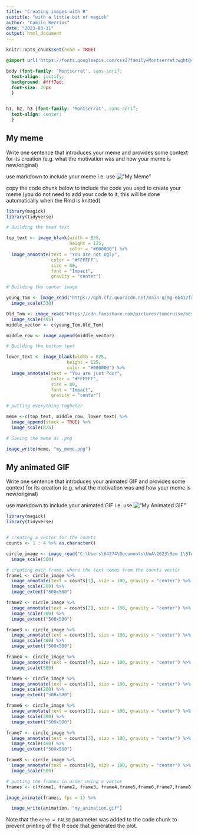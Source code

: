 ---
title: "Creating images with R"
subtitle: "with a little bit of magick"
author: "Camilo Berrios"
date: "2023-03-11"
output: html_document
---

```{r setup, include=FALSE}
knitr::opts_chunk$set(echo = TRUE)

```

```{css}
@import url('https://fonts.googleapis.com/css2?family=Montserrat:wght@400;600&display=swap');

body {font-family: 'Montserrat', sans-serif;
  text-align: justify;
  background: #fff7ed;
  font-size: 20px
  }


h1, h2, h3 {font-family: 'Montserrat', sans-serif;
  text-align: center;
  }
```
## My meme
Write one sentence that introduces your meme and provides some context for its creation (e.g. what the motivation was and how your meme is new/original)

use markdown to include your meme i.e. use !["My Meme"](my_meme.png)

copy the code chunk below to include the code you used to create your meme (you do not need to add your code to it, this will be done automatically when the Rmd is knitted)



```{r file='meme.R', eval=FALSE}
library(magick)
library(tidyverse)

# Building the head text

top_text <- image_blank(width = 825, 
                        height = 125, 
                        color = "#000000") %>%
  image_annotate(text = "You are not Ugly",
                 color = "#FFFFFF",
                 size = 80,
                 font = "Impact",
                 gravity = "center")

# Building the center image

young_Tom <- image_read("https://qph.cf2.quoracdn.net/main-qimg-6b412fa3348ad055237be35bbdade1cc-lq") %>%
  image_scale(330)

Old_Tom <- image_read("https://cdn.fansshare.com/pictures/tomcruise/best-actor-tom-cruise-face-photo-871606198.jpg") %>%
  image_scale(495)
middle_vector <- c(young_Tom,Old_Tom)

middle_row <- image_append(middle_vector)

# Building the bottom text

lower_text <- image_blank(width = 825, 
                       height = 125, 
                       color = "#000000") %>%
  image_annotate(text = "You are just Poor",
                 color = "#FFFFFF",
                 size = 80,
                 font = "Impact",
                 gravity = "center")

# putting everything togheter

meme <-c(top_text, middle_row, lower_text) %>%
  image_append(stack = TRUE) %>%
  image_scale(825)

# Saving the meme as .png

image_write(meme, "my_meme.png")

```

## My animated GIF

Write one sentence that introduces your animated GIF and provides some context for its creation (e.g. what the motivation was and how your meme is new/original)

use markdown to include your animated GIF i.e. use !["My Animated GIF"](Happy_Birthday.gif)


```{r file='gif.R', eval=FALSE}

library(magick)
library(tidyverse)


# creating a vector for the counts
counts <- 1 : 4 %>% as.character()

circle_image <- image_read("C:\Users\64274\Documents\UoA\2023\Sem 1\STATS 220\Project\P1.jpg") %>%
  image_scale(500)

# creating each frame, where the text comes from the counts vector
frame1 <- circle_image %>%
  image_annotate(text = counts[1], size = 100, gravity = "center") %>%
  image_scale(200) %>%
  image_extent("500x500")

frame2 <- circle_image %>%
  image_annotate(text = counts[2], size = 100, gravity = "center") %>%
  image_scale(300) %>%
  image_extent("500x500")

frame3 <- circle_image %>%
  image_annotate(text = counts[3], size = 100, gravity = "center") %>%
  image_scale(400) %>%
  image_extent("500x500")

frame4 <- circle_image %>%
  image_annotate(text = counts[4], size = 100, gravity = "center") %>%
  image_scale(500)

frame5 <- circle_image %>%
  image_annotate(text = counts[1], size = 100, gravity = "center") %>%
  image_scale(200) %>%
  image_extent("500x500")

frame6 <- circle_image %>%
  image_annotate(text = counts[2], size = 100, gravity = "center") %>%
  image_scale(300) %>%
  image_extent("500x500")

frame7 <- circle_image %>%
  image_annotate(text = counts[3], size = 100, gravity = "center") %>%
  image_scale(400) %>%
  image_extent("500x500")

frame8 <- circle_image %>%
  image_annotate(text = counts[4], size = 100, gravity = "center") %>%
  image_scale(500)

# putting the frames in order using a vector
frames <- c(frame1, frame2, frame3, frame4,frame5,frame6,frame7,frame8)%>%

image_animate(frames, fps = 1) %>%

  image_write(animation, "my_animation.gif")

```

Note that the `echo = FALSE` parameter was added to the code chunk to prevent printing of the R code that generated the plot.
